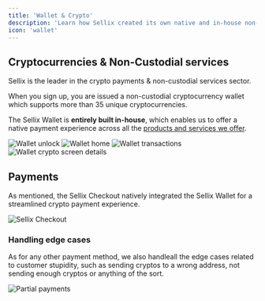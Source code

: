 ```yaml
---
title: 'Wallet & Crypto'
description: 'Learn how Sellix created its own native and in-house non-custodial cryptocurrency wallet to enable merchants accept 30+ cryptos whilst maintaining their privacy'
icon: 'wallet'
---
```


## Cryptocurrencies & Non-Custodial services

Sellix is the leader in the crypto payments & non-custodial services sector.

When you sign up, you are issued a non-custodial cryptocurrency wallet which supports more than 35 unique cryptocurrencies.

The Sellix Wallet is **entirely built in-house**, which enables us to offer a native payment experience across all the [products and services we offer](http://localhost:3000/introduction#browse-by-product).

<AccordionGroup>
  <Accordion title="Unlock Wallet" icon="lock-open">
    <img
      className="block"
      src="https://cdn.sellix.io/static/documentation/images/commerce/unlock.png"
      alt="Wallet unlock"
    />
  </Accordion>

  <Accordion title="Wallet Home" icon="wallet">
    <img
      className="block"
      src="https://cdn.sellix.io/static/documentation/images/wallet/home.png"
      alt="Wallet home"
    />
  </Accordion>

  <Accordion title="Transactions" icon="bars-staggered">
    <img
      className="block"
      src="https://cdn.sellix.io/static/documentation/images/wallet/transactions.png"
      alt="Wallet transactions"
    />
  </Accordion>

  <Accordion title="Crypto Details" icon="bitcoin">
    <img
      className="block"
      src="https://cdn.sellix.io/static/documentation/images/wallet/crypto-info.png"
      alt="Wallet crypto screen details"
    />
  </Accordion>
</AccordionGroup>

## Payments

As mentioned, the Sellix Checkout natively integrated the Sellix Wallet for a streamlined crypto payment experience.

<img
  className="block"
  src="https://cdn.sellix.io/static/documentation/images/wallet/ripple-checkout.png"
  alt="Sellix Checkout"
/>

### Handling edge cases

As for any other payment method, we also handleall the edge cases related to customer stupidity, such as sending cryptos to a wrong address, not sending enough cryptos or anything of the sort.

<img
  className="block"
  src="https://cdn.sellix.io/static/documentation/images/wallet/partial.png"
  alt="Partial payments"
/>